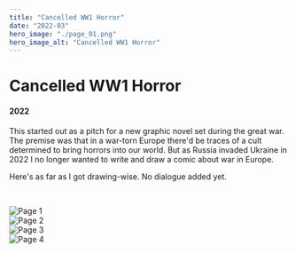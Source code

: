 ```yaml
---
title: "Cancelled WW1 Horror"
date: "2022-03"
hero_image: "./page_01.png"
hero_image_alt: "Cancelled WW1 Horror"
---
```


# Cancelled WW1 Horror
#### 2022

This started out as a pitch for a new graphic novel set during the great war. The premise was that in a war-torn Europe there'd be traces of a cult determined to bring horrors into our world. But as Russia invaded Ukraine in 2022 I no longer wanted to write and draw a comic about war in Europe.

Here's as far as I got drawing-wise. No dialogue added yet.

<br/>

![Page 1](./page_01.png)<br/>
![Page 2](./page_02.png)<br/>
![Page 3](./page_03.png)<br/>
![Page 4](./page_04.png)<br/>